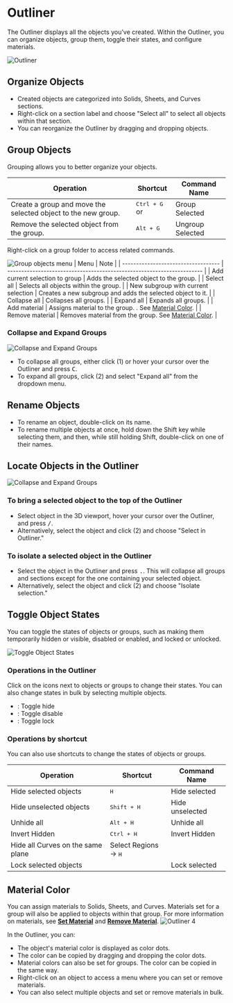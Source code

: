 
# Outliner

The Outliner displays all the objects you've created. Within the Outliner, you can organize objects, group them, toggle their states, and configure materials.

![Outliner](/img/outliner-001.png)
## Organize Objects

- Created objects are categorized into Solids, Sheets, and Curves sections.
- Right-click on a section label and choose "Select all" to select all objects within that section.
- You can reorganize the Outliner by dragging and dropping objects.

## Group Objects

Grouping allows you to better organize your objects.

| Operation                                                     | Shortcut                                                         | Command Name     |
| ------------------------------------------------------------- | ---------------------------------------------------------------- | ---------------- |
| Create a group and move the selected object to the new group. | <kbd>Ctrl + G</kbd> or <ButtonIcon type="outliner-gruop-icon" /> | Group Selected   |
| Remove the selected object from the group.                    | <kbd>Alt + G</kbd>                                               | Ungroup Selected |

Right-click on a group folder to access related commands.

![Group objects menu](/img/outliner-group-objects-menu.png)
| Menu                                | Note                                                                   |
| ----------------------------------- | ---------------------------------------------------------------------- |
| Add current selection to group      | Adds the selected object to the group.                                 |
| Select all                          | Selects all objects within the group.                                       |
| New subgroup with current selection | Creates a new subgroup and adds the selected object to it.     |
| Collapse all                        | Collapses all groups.                                                   |
| Expand all                          | Expands all groups.                                                     |
| Add material                        | Assigns material to the group. . See [Material Color](#material-color).      |
| Remove material                     | Removes material from the group. See [Material Color](#material-color). |

### Collapse and Expand Groups

![Collapse and Expand Groups](/img/outliner-collapse-expand.png)

- To collapse all groups, either click (1)  or hover your cursor over the Outliner and press <kbd>C</kbd>.
- To expand all groups, click (2) and select "Expand all" from the dropdown menu.

## Rename Objects

- To rename an object, double-click on its name.
- To rename multiple objects at once, hold down the Shift key while selecting them, and then, while still holding Shift, double-click on one of their names.

## Locate Objects in the Outliner

![Collapse and Expand Groups](/img/outliner-collapse-expand.png)

### To bring a selected object to the top of the Outliner

- Select object in the 3D viewport, hover your cursor over the Outliner, and press <kbd>/</kbd>. 
- Alternatively, select the object and click (2) and choose "Select in Outliner."

### To isolate a selected object in the Outliner

- Select the object in the Outliner and press <kbd>.</kbd>. This will collapse all groups and sections except for the one containing your selected object.
- Alternatively, select the object and click (2) and choose "Isolate selection."

## Toggle Object States

You can toggle the states of objects or groups, such as making them temporarily hidden or visible, disabled or enabled, and locked or unlocked.

![Toggle Object States](/img/toggle-object-states.png)

### Operations in the Outliner

Click on the icons next to objects or groups to change their states. You can also change states in bulk by selecting multiple objects.

- <ButtonIcon type="button-outliner-hide" double="true" />: Toggle hide
- <ButtonIcon type="button-outliner-disable" double="true" /> : Toggle disable
- <ButtonIcon type="button-outliner-disable-selection" double="true"  /> : Toggle lock

### Operations by shortcut

You can also use shortcuts to change the states of objects or groups.

| Operation                         | Shortcut                      | Command Name    |
| --------------------------------- | ----------------------------- | --------------- |
| Hide selected objects             | <kbd>H</kbd>                  | Hide selected   |
| Hide unselected objects           | <kbd>Shift + H</kbd>          | Hide unselected |
| Unhide all                        | <kbd>Alt + H</kbd>            | Unhide all      |
| Invert Hidden                     | <kbd>Ctrl + H</kbd>           | Invert Hidden   |
| Hide all Curves on the same plane | Select Regions -> <kbd>H</kbd> |                 |
| Lock selected objects             |                               | Lock selected   |


## Material Color

You can assign materials to Solids, Sheets, and Curves. Materials set for a group will also be applied to objects within that group.
For more information on materials, see [**Set Material**](../common/set-material) and [**Remove Material**](../common/remove-material).
![Outliner 4](/img/outliner-04.png)

In the Outliner, you can:

- The object's material color is displayed as color dots.
- The color can be copied by dragging and dropping the color dots.
- Material colors can also be set for groups. The color can be copied in the same way.
- Right-click on an object to access a menu where you can set or remove materials.
- You can also select multiple objects and set or remove materials in bulk.


